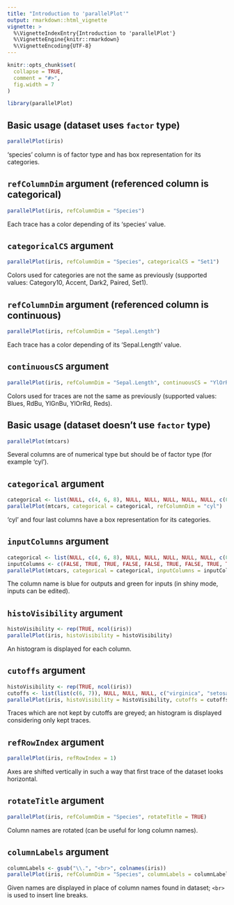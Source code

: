 ```yaml
---
title: "Introduction to 'parallelPlot'"
output: rmarkdown::html_vignette
vignette: >
  %\VignetteIndexEntry{Introduction to 'parallelPlot'}
  %\VignetteEngine{knitr::rmarkdown}
  %\VignetteEncoding{UTF-8}
---
```


```r
knitr::opts_chunk$set(
  collapse = TRUE,
  comment = "#>",
  fig.width = 7
)
```

```r
library(parallelPlot)
```

## Basic usage (dataset uses `factor` type)

```r
parallelPlot(iris)
```

'species' column is of factor type and has box representation for its categories.

## `refColumnDim` argument (referenced column is categorical)

```r
parallelPlot(iris, refColumnDim = "Species")
```

Each trace has a color depending of its 'species' value.

## `categoricalCS` argument

```r
parallelPlot(iris, refColumnDim = "Species", categoricalCS = "Set1")
```

Colors used for categories are not the same as previously (supported values: Category10, Accent, Dark2, Paired, Set1).

## `refColumnDim` argument (referenced column is continuous)

```r
parallelPlot(iris, refColumnDim = "Sepal.Length")
```

Each trace has a color depending of its 'Sepal.Length' value.

## `continuousCS` argument

```r
parallelPlot(iris, refColumnDim = "Sepal.Length", continuousCS = "YlOrRd")
```

Colors used for traces are not the same as previously (supported values: Blues, RdBu, YlGnBu, YlOrRd, Reds).

## Basic usage (dataset doesn't use `factor` type)

```r
parallelPlot(mtcars)
```

Several columns are of numerical type but should be of factor type (for example 'cyl').

## `categorical` argument

```r
categorical <- list(NULL, c(4, 6, 8), NULL, NULL, NULL, NULL, NULL, c(0, 1), c(0, 1), 3:5, 1:8)
parallelPlot(mtcars, categorical = categorical, refColumnDim = "cyl")
```

'cyl' and four last columns have a box representation for its categories.

## `inputColumns` argument

```r
categorical <- list(NULL, c(4, 6, 8), NULL, NULL, NULL, NULL, NULL, c(0, 1), c(0, 1), 3:5, 1:8)
inputColumns <- c(FALSE, TRUE, TRUE, FALSE, FALSE, TRUE, FALSE, TRUE, TRUE, TRUE, TRUE)
parallelPlot(mtcars, categorical = categorical, inputColumns = inputColumns, refColumnDim = "cyl")
```

The column name is blue for outputs and green for inputs (in shiny mode, inputs can be edited).

## `histoVisibility` argument

```r
histoVisibility <- rep(TRUE, ncol(iris))
parallelPlot(iris, histoVisibility = histoVisibility)
```

An histogram is displayed for each column.

## `cutoffs` argument

```r
histoVisibility <- rep(TRUE, ncol(iris))
cutoffs <- list(list(c(6, 7)), NULL, NULL, NULL, c("virginica", "setosa"))
parallelPlot(iris, histoVisibility = histoVisibility, cutoffs = cutoffs)
```

Traces which are not kept by cutoffs are greyed; an histogram is displayed considering only kept traces.

## `refRowIndex` argument

```r
parallelPlot(iris, refRowIndex = 1)
```

Axes are shifted vertically in such a way that first trace of the dataset looks horizontal.

## `rotateTitle` argument

```r
parallelPlot(iris, refColumnDim = "Species", rotateTitle = TRUE)
```

Column names are rotated (can be useful for long column names).

## `columnLabels` argument

```r
columnLabels <- gsub("\\.", "<br>", colnames(iris))
parallelPlot(iris, refColumnDim = "Species", columnLabels = columnLabels)
```

Given names are displayed in place of column names found in dataset; `<br>` is used to insert line breaks.
